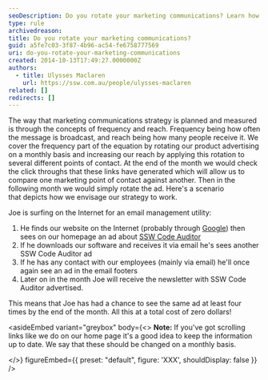 ```yaml
---
seoDescription: Do you rotate your marketing communications? Learn how to increase reach and frequency with a monthly rotation of ads across multiple touchpoints.
type: rule
archivedreason:
title: Do you rotate your marketing communications?
guid: a5fe7c03-3f87-4b96-ac54-fe6758777569
uri: do-you-rotate-your-marketing-communications
created: 2014-10-13T17:49:27.0000000Z
authors:
  - title: Ulysses Maclaren
    url: https://ssw.com.au/people/ulysses-maclaren
related: []
redirects: []
---
```


The way that marketing communications strategy is planned and measured is through the concepts of frequency and reach. Frequency being how often the message is broadcast, and reach being how many people receive it. We cover the frequency part of the equation by rotating our product advertising on a monthly basis and increasing our reach by applying this rotation to several different points of contact.
At the end of the month we would check the click throughs that these links have generated which will allow us to compare one marketing point of contact against another. Then in the following month we would simply rotate the ad. Here's a scenario that depicts how we envisage our strategy to work.

Joe is surfing on the Internet for an email management utility:

1. He finds our website on the Internet (probably through [Google](http://www.ssw.com.au/ssw/Standards/Rules/RulesToBetterGoogleRankings.aspx)) then sees on our homepage an ad about [SSW Code Auditor](http://www.ssw.com.au/ssw/CodeAuditor/)
2. If he downloads our software and receives it via email he's sees another SSW Code Auditor ad
3. If he has any contact with our employees (mainly via email) he'll once again see an ad in the email footers
4. Later on in the month Joe will receive the newsletter with SSW Code Auditor advertised.

This means that Joe has had a chance to see the same ad at least four times by the end of the month. All this at a total cost of zero dollars!

<asideEmbed
  variant="greybox"
  body={<>
    **Note:** If you've got scrolling links like we do on our home page it's a good idea to keep the information up to date. We say that these should be changed on a monthly basis.

  </>}
  figureEmbed={{
    preset: "default",
    figure: 'XXX',
    shouldDisplay: false
  }}
/>